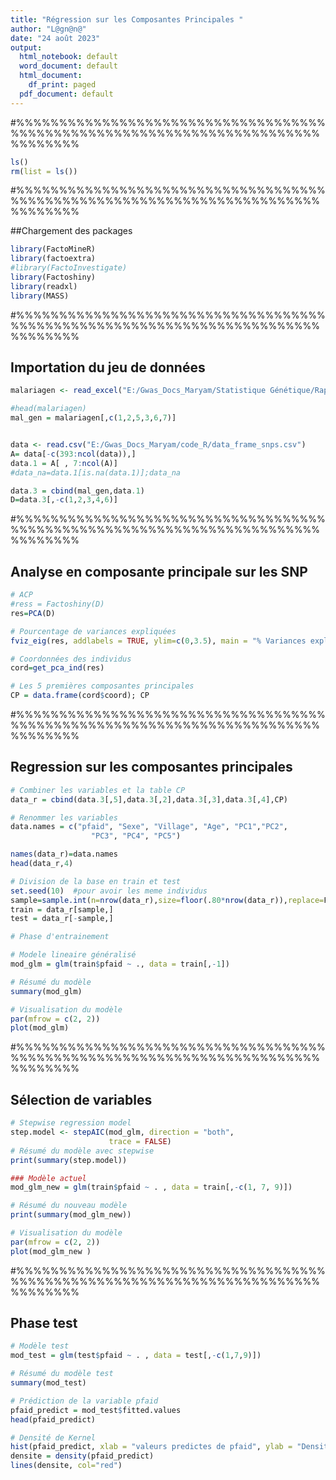 ---
title: "Régression sur les Composantes Principales "
author: "L@gn@n@"
date: "24 août 2023"
output:
  html_notebook: default
  word_document: default
  html_document:
    df_print: paged
  pdf_document: default
---

#%%%%%%%%%%%%%%%%%%%%%%%%%%%%%%%%%%%%%%%%%%%%%%%%%%%%%%%%%%%%%%%%%%%%%%%%%%%%%%%%

```{r}
ls()
rm(list = ls())

```
#%%%%%%%%%%%%%%%%%%%%%%%%%%%%%%%%%%%%%%%%%%%%%%%%%%%%%%%%%%%%%%%%%%%%%%%%%%%%%%%%

##Chargement des packages
```{r eval=FALSE}
library(FactoMineR)
library(factoextra)
#library(FactoInvestigate)
library(Factoshiny)
library(readxl)
library(MASS)
```
#%%%%%%%%%%%%%%%%%%%%%%%%%%%%%%%%%%%%%%%%%%%%%%%%%%%%%%%%%%%%%%%%%%%%%%%%%%%%%%%%

## Importation du jeu de données
```{r eval=FALSE}
malariagen <- read_excel("E:/Gwas_Docs_Maryam/Statistique Génétique/Rapport de stage/imp/M_G.xlsx")

#head(malariagen)
mal_gen = malariagen[,c(1,2,5,3,6,7)]


data <- read.csv("E:/Gwas_Docs_Maryam/code_R/data_frame_snps.csv")
A= data[-c(393:ncol(data)),]
data.1 = A[ , 7:ncol(A)]
#data_na=data.1[is.na(data.1)];data_na

data.3 = cbind(mal_gen,data.1)
D=data.3[,-c(1,2,3,4,6)]
```
#%%%%%%%%%%%%%%%%%%%%%%%%%%%%%%%%%%%%%%%%%%%%%%%%%%%%%%%%%%%%%%%%%%%%%%%%%%%%%%%%

## Analyse en composante principale sur les SNP
```{r}
# ACP
#ress = Factoshiny(D)
res=PCA(D)

# Pourcentage de variances expliquées
fviz_eig(res, addlabels = TRUE, ylim=c(0,3.5), main = "% Variances expliquées en fonction des dimensions ")

# Coordonnées des individus
cord=get_pca_ind(res)

# Les 5 premières composantes principales
CP = data.frame(cord$coord); CP 

```
#%%%%%%%%%%%%%%%%%%%%%%%%%%%%%%%%%%%%%%%%%%%%%%%%%%%%%%%%%%%%%%%%%%%%%%%%%%%%%%%%

## Regression sur les composantes principales
```{r}
# Combiner les variables et la table CP
data_r = cbind(data.3[,5],data.3[,2],data.3[,3],data.3[,4],CP)

# Renommer les variables
data.names = c("pfaid", "Sexe", "Village", "Age", "PC1","PC2",
                  "PC3", "PC4", "PC5")

names(data_r)=data.names 
head(data_r,4)

# Division de la base en train et test
set.seed(10)  #pour avoir les meme individus
sample=sample.int(n=nrow(data_r),size=floor(.80*nrow(data_r)),replace=F)
train = data_r[sample,]
test = data_r[-sample,]

# Phase d'entrainement

# Modele lineaire généralisé
mod_glm = glm(train$pfaid ~ ., data = train[,-1])

# Résumé du modèle
summary(mod_glm)

# Visualisation du modèle
par(mfrow = c(2, 2))
plot(mod_glm)
```
#%%%%%%%%%%%%%%%%%%%%%%%%%%%%%%%%%%%%%%%%%%%%%%%%%%%%%%%%%%%%%%%%%%%%%%%%%%%%%%%%

## Sélection de variables
```{r}
# Stepwise regression model
step.model <- stepAIC(mod_glm, direction = "both", 
                      trace = FALSE)
# Résumé du modèle avec stepwise
print(summary(step.model))

### Modèle actuel
mod_glm_new = glm(train$pfaid ~ . , data = train[,-c(1, 7, 9)])

# Résumé du nouveau modèle
print(summary(mod_glm_new))

# Visualisation du modèle
par(mfrow = c(2, 2))
plot(mod_glm_new )
```
#%%%%%%%%%%%%%%%%%%%%%%%%%%%%%%%%%%%%%%%%%%%%%%%%%%%%%%%%%%%%%%%%%%%%%%%%%%%%%%%%

## Phase test
```{r}
# Modèle test
mod_test = glm(test$pfaid ~ . , data = test[,-c(1,7,9)])

# Résumé du modèle test
summary(mod_test)

# Prédiction de la variable pfaid
pfaid_predict = mod_test$fitted.values
head(pfaid_predict)

# Densité de Kernel
hist(pfaid_predict, xlab = "valeurs predictes de pfaid", ylab = "Densité", breaks = 13, freq = FALSE)
densite = density(pfaid_predict)
lines(densite, col="red")
```

